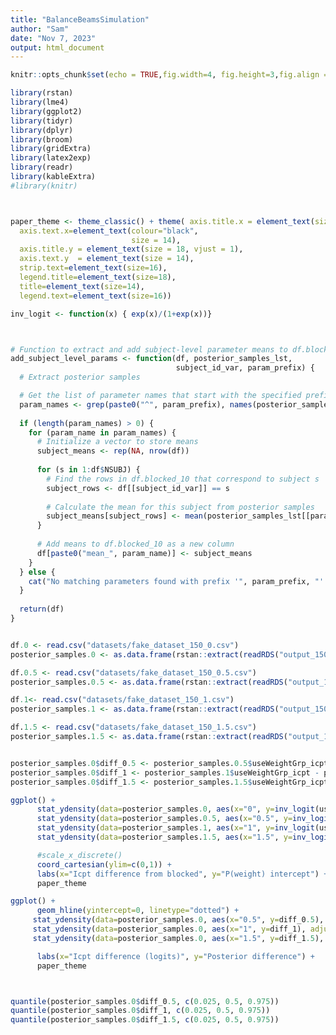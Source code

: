 ```yaml
---
title: "BalanceBeamsSimulation"
author: "Sam"
date: "Nov 7, 2023"
output: html_document
---
```


```r
knitr::opts_chunk$set(echo = TRUE,fig.width=4, fig.height=3,fig.align = "center",cache=TRUE)
```

```r
library(rstan)
library(lme4)
library(ggplot2)
library(tidyr)
library(dplyr)
library(broom)
library(gridExtra)
library(latex2exp)
library(readr)
library(kableExtra)
#library(knitr)



paper_theme <- theme_classic() + theme( axis.title.x = element_text(size=18),
  axis.text.x=element_text(colour="black", 
                           size = 14), 
  axis.title.y = element_text(size = 18, vjust = 1),
  axis.text.y  = element_text(size = 14),
  strip.text=element_text(size=16),
  legend.title=element_text(size=18),
  title=element_text(size=14),
  legend.text=element_text(size=16))  

inv_logit <- function(x) { exp(x)/(1+exp(x))}



# Function to extract and add subject-level parameter means to df.blocked_10
add_subject_level_params <- function(df, posterior_samples_lst,
                                     subject_id_var, param_prefix) {
  # Extract posterior samples

  # Get the list of parameter names that start with the specified prefix
  param_names <- grep(paste0("^", param_prefix), names(posterior_samples_lst), value = TRUE)
  
  if (length(param_names) > 0) {
    for (param_name in param_names) {
      # Initialize a vector to store means
      subject_means <- rep(NA, nrow(df))
      
      for (s in 1:df$NSUBJ) {
        # Find the rows in df.blocked_10 that correspond to subject s
        subject_rows <- df[[subject_id_var]] == s
        
        # Calculate the mean for this subject from posterior samples
        subject_means[subject_rows] <- mean(posterior_samples_lst[[param_name]][, s])
      }
      
      # Add means to df.blocked_10 as a new column
      df[paste0("mean_", param_name)] <- subject_means
    }
  } else {
    cat("No matching parameters found with prefix '", param_prefix, "'.\n")
  }
  
  return(df)
}



```


```r



df.0 <- read.csv("datasets/fake_dataset_150_0.csv")
posterior_samples.0 <- as.data.frame(rstan::extract(readRDS("output_150/fit.150_0.rds")))

df.0.5 <- read.csv("datasets/fake_dataset_150_0.5.csv")
posterior_samples.0.5 <- as.data.frame(rstan::extract(readRDS("output_150/fit.150_0.5.rds")))

df.1<- read.csv("datasets/fake_dataset_150_1.csv")
posterior_samples.1 <- as.data.frame(rstan::extract(readRDS("output_150/fit.150_1.rds")))

df.1.5 <- read.csv("datasets/fake_dataset_150_1.5.csv")
posterior_samples.1.5 <- as.data.frame(rstan::extract(readRDS("output_150/fit.150_1.5.rds")))


posterior_samples.0$diff_0.5 <- posterior_samples.0.5$useWeightGrp_icpt - posterior_samples.0$useWeightGrp_icpt
posterior_samples.0$diff_1 <- posterior_samples.1$useWeightGrp_icpt - posterior_samples.0$useWeightGrp_icpt
posterior_samples.0$diff_1.5 <- posterior_samples.1.5$useWeightGrp_icpt - posterior_samples.0$useWeightGrp_icpt

```



```r


ggplot() +
      stat_ydensity(data=posterior_samples.0, aes(x="0", y=inv_logit(useWeightGrp_icpt)), adjust=1) +
      stat_ydensity(data=posterior_samples.0.5, aes(x="0.5", y=inv_logit(useWeightGrp_icpt)), adjust=1) +
      stat_ydensity(data=posterior_samples.1, aes(x="1", y=inv_logit(useWeightGrp_icpt)), adjust=1) +
      stat_ydensity(data=posterior_samples.1.5, aes(x="1.5", y=inv_logit(useWeightGrp_icpt)), adjust=1) +

      #scale_x_discrete()
      coord_cartesian(ylim=c(0,1)) +
      labs(x="Icpt difference from blocked", y="P(weight) intercept") +
      paper_theme

ggplot() +
      geom_hline(yintercept=0, linetype="dotted") +
     stat_ydensity(data=posterior_samples.0, aes(x="0.5", y=diff_0.5), adjust=1) +
     stat_ydensity(data=posterior_samples.0, aes(x="1", y=diff_1), adjust=1) +
     stat_ydensity(data=posterior_samples.0, aes(x="1.5", y=diff_1.5), adjust=1) +

      labs(x="Icpt difference (logits)", y="Posterior difference") +
      paper_theme



quantile(posterior_samples.0$diff_0.5, c(0.025, 0.5, 0.975))
quantile(posterior_samples.0$diff_1, c(0.025, 0.5, 0.975))
quantile(posterior_samples.0$diff_1.5, c(0.025, 0.5, 0.975))

```

